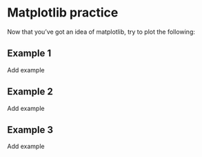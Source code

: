 # Matplotlib practice

Now that you've got an idea of matplotlib, try to plot the following: 

::: {.panel-tabset}

## Example 1 

Add example 

## Example 2 

Add example 

## Example 3 

Add example 

:::